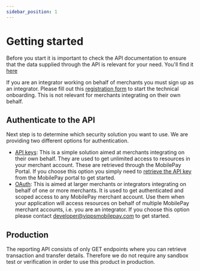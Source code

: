 ```yaml
---
sidebar_position: 1
---
```


# Getting started

Before you start it is important to check the API documentation to ensure that the data supplied through the API is relevant for your need. You'll find it [here](/api/reporting)

If you are an integrator working on behalf of merchants you must sign up as an integrator. Please fill out this [registration form](https://mobilepay.dk/erhverv/integrator-signup) to start the technical onboarding. This is not relevant for merchants integrating on their own behalf.

## Authenticate to the API

Next step is to determine which security solution you want to use. We are providing two different options for authentication. 

- [API keys](/docs/reporting/authentication/api-key): This is a simple solution aimed at merchants integrating on their own behalf. They are used to get unlimited access to resources in your merchant account. These are retrieved through the MobilePay Portal. If you choose this option you simply need to [retrieve the API key](/docs/reporting/authentication/api-key#get-an-api-key) from the MobilePay portal to get started. 
- [OAuth](/docs/reporting/authentication/open-id): This is aimed at larger merchants or integrators integrating on behalf of one or more merchants. It is used to get authenticated and scoped access to any MobilePay merchant account. Use them when your application will access resources on behalf of multiple MobilePay merchant accounts, i.e. you are an integrator. If you choose this option please contact developer@vippsmobilepay.com to get started. 

## Production

The reporting API consists of only GET endpoints where you can retrieve transaction and transfer details. Therefore we do not require any sandbox test or verification in order to use this product in production.
